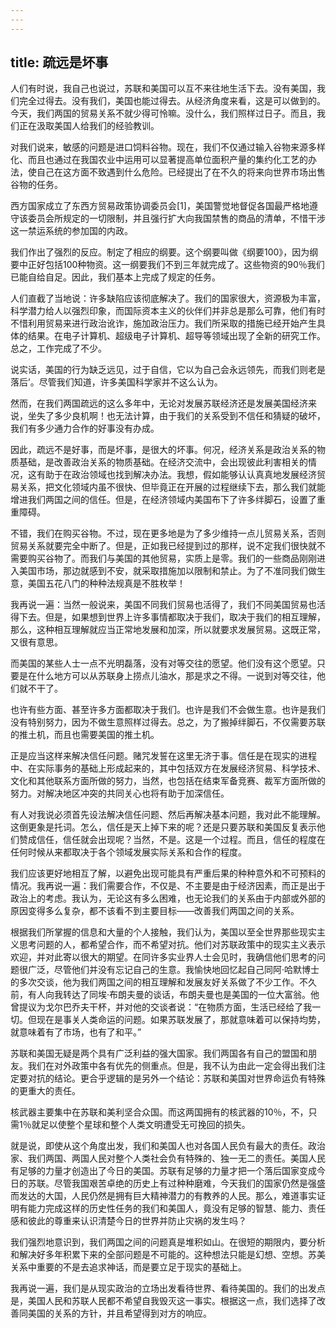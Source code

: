 ```yaml
---
---
---
```

title: 疏远是坏事
---

人们有时说，我自己也说过，苏联和美国可以互不来往地生活下去。没有美国，我们完全过得去。没有我们，美国也能过得去。从经济角度来看，这是可以做到的。今天，我们两国的贸易关系不就少得可怜嘛。没什么，我们照样过日子。而且，我们正在汲取美国人给我们的经验教训。

对我们说来，敏感的问题是进口饲料谷物。现在，我们不仅通过输入谷物来源多样化、而且也通过在我国农业中运用可以显著提高单位面积产量的集约化工艺的办法，使自己在这方面不致遇到什么危险。已经提出了在不久的将来向世界市场出售谷物的任务。

西方国家成立了东西方贸易政策协调委员会[1]，美国警觉地督促各国最严格地遵守该委员会所规定的一切限制，并且强行扩大向我国禁售的商品的清单，不惜干涉这一禁运系统的参加国的内政。

我们作出了强烈的反应。制定了相应的纲要。这个纲要叫做《纲要100》，因为纲要中正好包括100种物资。这一纲要我们不到三年就完成了。这些物资的90％我们已能自给自足。因此，我们基本上完成了规定的任务。

人们直截了当地说：许多缺陷应该彻底解决了。我们的国家很大，资源极为丰富，科学潜力给人以强烈印象，而国际资本主义的伙伴们并非总是那么可靠，他们有时不惜利用贸易来进行政治讹诈，施加政治压力。我们所采取的措施已经开始产生具体的结果。在电子计算机、超级电子计算机、超导等领域出现了全新的研究工作。总之，工作完成了不少。

说实话，美国的行为缺乏远见，过于自信，它以为自己会永远领先，而我们则老是落后’。尽管我们知道，许多美国科学家并不这么认为。

然而，在我们两国疏远的这么多年中，无论对发展苏联经济还是发展美国经济来说，坐失了多少良机啊！也无法计算，由于我们的关系受到不信任和猜疑的破坏，我们有多少通力合作的好事没有办成。

因此，疏远不是好事，而是坏事，是很大的坏事。何况，经济关系是政治关系的物质基础，是改善政治关系的物质基础。在经济交流中，会出现彼此利害相关的情况，这有助于在政治领域也找到解决办法。我想，假如能够认认真真地发展经济贸易关系，把文化领域内虽不很快、但毕竟正在开展的过程继续下去，那么我们就能增进我们两国之间的信任。但是，在经济领域内美国布下了许多绊脚石，设置了重重障碍。

不错，我们在购买谷物。不过，现在更多地是为了多少维持一点儿贸易关系，否则贸易关系就要完全中断了。但是，正如我已经提到过的那样，说不定我们很快就不需要购买谷物了。而我们与美国的其他贸易，实质上是零。我们的一些商品刚刚进入美国市场，那边就感到不安，就采取措施加以限制和禁止。为了不准同我们做生意，美国五花八门的种种法规真是不胜枚举！

我再说一遍：当然一般说来，美国不同我们贸易也活得了，我们不同美国贸易也活得下去。但是，如果想到世界上许多事情都取决于我们，取决于我们的相互理解，那么，这种相互理解就应当正常地发展和加深，所以就要求发展贸易。这既正常，又很有意思。

而美国的某些人士一点不光明磊落，没有对等交往的愿望。他们没有这个愿望。只要是在什么地方可以从苏联身上捞点儿油水，那是求之不得。一说到对等交往，他们就不干了。

也许有些方面、甚至许多方面都取决于我们。也许是我们不会做生意。也许是我们没有特别努力，因为不做生意照样过得去。总之，为了搬掉绊脚石，不仅需要苏联的推土机，而且也需要美国的推土机。

正是应当这样来解决信任问题。赌咒发誓在这里无济于事。信任是在现实的进程中、在实际事务的基础上形成起来的，其中包括双方在发展经济贸易、科学技术、文化和其他联系方面所做的努力，当然，也包括在结束军备竞赛、裁军方面所做的努力。对解决地区冲突的共同关心也将有助于加深信任。

有人对我说必须首先设法解决信任问题、然后再解决基本问题，我对此不能理解。这倒更象是托词。怎么，信任是天上掉下来的呢？还是只要苏联和美国反复表示他们赞成信任，信任就会出现呢？当然，不是。这是一个过程。而且，信任的程度在任何时候从来都取决于各个领域发展实际关系和合作的程度。

我们应该更好地相互了解，以避免出现可能具有严重后果的种种意外和不可预料的情况。我再说一遍：我们需要合作，不仅是、不主要是由于经济因素，而正是出于政治上的考虑。我认为，无论这有多么困难，也无论我们的关系由于内部或外部的原因变得多么复杂，都不该看不到主要目标——改善我们两国之间的关系。

根据我们所掌握的信息和大量的个人接触，我们认为，美国以至全世界那些现实主义思考问题的人，都希望合作，而不希望对抗。他们对苏联政策中的现实主义表示欢迎，并对此寄以很大的期望。在同许多实业界人士会见时，我确信他们思考的问题很广泛，尽管他们并没有忘记自己的生意。我愉快地回忆起自己同阿·哈默博士的多次交谈，他为我们两国之间的相互理解和发展友好关系做了不少工作。不久前，有人向我转达了同埃·布朗夫曼的谈话，布朗夫曼也是美国的一位大富翁。他曾提议为戈尔巴乔夫干杯，并对他的交谈者说：“在物质方面，生活已经给了我一切。但现在是事关人类命运的问题。如果苏联发展了，那就意味着可以保持均势，就意味着有了市场，也有了和平。”

苏联和美国无疑是两个具有广泛利益的强大国家。我们两国各有自己的盟国和朋友。我们在对外政策中各有优先的侧重点。但是，我不认为由此一定会得出我们注定要对抗的结论。更合乎逻辑的是另外一个结论：苏联和美国对世界命运负有特殊的更重大的责任。

核武器主要集中在苏联和美利坚合众国。而这两国拥有的核武器的10％，不，只需1％就足以使整个星球和整个人类文明遭受无可挽回的损失。

就是说，即使从这个角度出发，我们和美国人也对各国人民负有最大的责任。政治家、我们两国、两国人民对整个人类社会负有特殊的、独一无二的责任。美国人民有足够的力量才创造出了今日的美国。苏联有足够的力量才把一个落后国家变成今日的苏联。尽管我国艰苦卓绝的历史上有过种种磨难，今天我们的国家仍然是强盛而发达的大国，人民仍然是拥有巨大精神潜力的有教养的人民。那么，难道事实证明有能力完成这样的历史性任务的我们和美国人，竟没有足够的智慧、能力、责任感和彼此的尊重来认识清楚今日的世界并防止灾祸的发生吗？

我们强烈地意识到，我们两国之间的问题真是堆积如山。在很短的期限内，要分析和解决好多年积累下来的全部问题是不可能的。这种想法只能是幻想、空想。苏美关系中重要的不是去追求神话，而是要立足于现实的基础上。

我再说一遍，我们是从现实政治的立场出发看待世界、看待美国的。我们的出发点是，美国人民和苏联人民都不希望自我毁灭这一事实。根据这一点，我们选择了改善同美国的关系的方针，并且希望得到对方的响应。